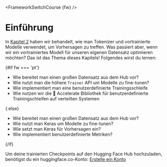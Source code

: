 <FrameworkSwitchCourse {fw} />

# Einführung

In [Kapitel 2](/course/chapter2) haben wir behandelt, wie man Tokenizer und vortrainierte Modelle verwendet, um Vorhersagen zu treffen. Was passiert aber, wenn wir ein vortrainiertes Modell für unseren eigenen Datensatz optimieren möchten? Das ist das Thema dieses Kapitels! Folgendes wirst du lernen:

{#if fw === 'pt'}
* Wie bereitet man einen großen Datensatz aus dem Hub vor?
* Wie nutzt man die höhere `Trainer` API um Modelle zu fine-tunen?
* Wie implementiert man eine benutzerdefinierte Trainingsschleife
* Wie nutzen wir die 🤗 Accelerate Bibliothek für benutzerdefinierte Trainingschleifen auf verteilten Systemen

{:else}
* Wie bereitet man einen großen Datensatz aus dem Hub vor?
* Wie nutzt man Keras um Modelle zu fine-tunen?
* Wie setzt man Keras für Vorhersagen ein?
* Wie implementiert benutzerdefinierte Metriken?

{/if}

Um deine trainierten Checkpoints auf den Hugging Face Hub hochzuladen, benötigst du ein huggingface.co-Konto: [Erstelle ein Konto](https://huggingface.co/join)